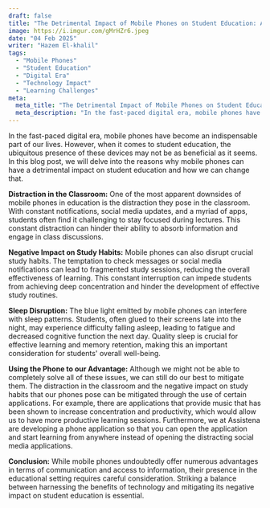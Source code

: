 ```yaml
---
draft: false
title: "The Detrimental Impact of Mobile Phones on Student Education: A Closer Look"
image: https://i.imgur.com/gMrHZr6.jpeg
date: "04 Feb 2025"
writer: "Hazem El-khalil"
tags:
  - "Mobile Phones"
  - "Student Education"
  - "Digital Era"
  - "Technology Impact"
  - "Learning Challenges"
meta:
  meta_title: "The Detrimental Impact of Mobile Phones on Student Education: A Closer Look"
  meta_description: "In the fast-paced digital era, mobile phones have become an indispensable part of our lives. However, when it comes to student education, the ubiquitous presence of these devices may not be as beneficial as it seems. In this blog post, we will delve into the reasons why mobile phones can have a detrimental impact on student education and how we can change that."
---
```


In the fast-paced digital era, mobile phones have become an indispensable part of our lives. However, when it comes to student education, the ubiquitous presence of these devices may not be as beneficial as it seems. In this blog post, we will delve into the reasons why mobile phones can have a detrimental impact on student education and how we can change that.

**Distraction in the Classroom:**
One of the most apparent downsides of mobile phones in education is the distraction they pose in the classroom. With constant notifications, social media updates, and a myriad of apps, students often find it challenging to stay focused during lectures. This constant distraction can hinder their ability to absorb information and engage in class discussions.

**Negative Impact on Study Habits:**
Mobile phones can also disrupt crucial study habits. The temptation to check messages or social media notifications can lead to fragmented study sessions, reducing the overall effectiveness of learning. This constant interruption can impede students from achieving deep concentration and hinder the development of effective study routines.

**Sleep Disruption:**
The blue light emitted by mobile phones can interfere with sleep patterns. Students, often glued to their screens late into the night, may experience difficulty falling asleep, leading to fatigue and decreased cognitive function the next day. Quality sleep is crucial for effective learning and memory retention, making this an important consideration for students' overall well-being.

**Using the Phone to our Advantage:**
Although we might not be able to completely solve all of these issues, we can still do our best to mitigate them. The distraction in the classroom and the negative impact on study habits that our phones pose can be mitigated through the use of certain applications. For example, there are applications that provide music that has been shown to increase concentration and productivity, which would allow us to have more productive learning sessions. Furthermore, we at Assistena are developing a phone application so that you can open the application and start learning from anywhere instead of opening the distracting social media applications.

**Conclusion:**
While mobile phones undoubtedly offer numerous advantages in terms of communication and access to information, their presence in the educational setting requires careful consideration. Striking a balance between harnessing the benefits of technology and mitigating its negative impact on student education is essential.
